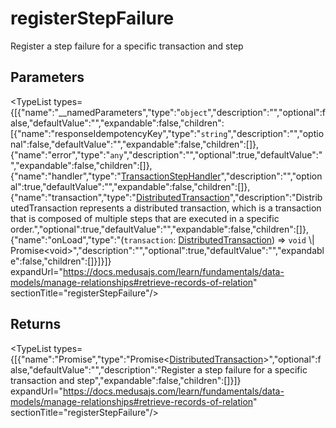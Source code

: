 
# registerStepFailure

Register a step failure for a specific transaction and step

## Parameters

<TypeList types={[{"name":"__namedParameters","type":"`object`","description":"","optional":false,"defaultValue":"","expandable":false,"children":[{"name":"responseIdempotencyKey","type":"`string`","description":"","optional":false,"defaultValue":"","expandable":false,"children":[]},{"name":"error","type":"`any`","description":"","optional":true,"defaultValue":"","expandable":false,"children":[]},{"name":"handler","type":"[TransactionStepHandler](../../../types/workflows.TransactionStepHandler/page.mdx)","description":"","optional":true,"defaultValue":"","expandable":false,"children":[]},{"name":"transaction","type":"[DistributedTransaction](../../../classes/workflows.DistributedTransaction/page.mdx)","description":"DistributedTransaction represents a distributed transaction, which is a transaction that is composed of multiple steps that are executed in a specific order.","optional":true,"defaultValue":"","expandable":false,"children":[]},{"name":"onLoad","type":"(`transaction`: [DistributedTransaction](../../../classes/workflows.DistributedTransaction/page.mdx)) => `void` \\| Promise&#60;void&#62;","description":"","optional":true,"defaultValue":"","expandable":false,"children":[]}]}]} expandUrl="https://docs.medusajs.com/learn/fundamentals/data-models/manage-relationships#retrieve-records-of-relation" sectionTitle="registerStepFailure"/>

## Returns

<TypeList types={[{"name":"Promise","type":"Promise&#60;[DistributedTransaction](../../../classes/workflows.DistributedTransaction/page.mdx)&#62;","optional":false,"defaultValue":"","description":"Register a step failure for a specific transaction and step","expandable":false,"children":[]}]} expandUrl="https://docs.medusajs.com/learn/fundamentals/data-models/manage-relationships#retrieve-records-of-relation" sectionTitle="registerStepFailure"/>
